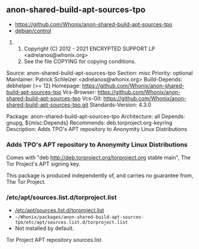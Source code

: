 == anon-shared-build-apt-sources-tpo ==

* https://github.com/Whonix/anon-shared-build-apt-sources-tpo
* [https://github.com/Whonix/anon-shared-build-apt-sources-tpo/blob/master/debian/control debian/control]
## Copyright (C) 2012 - 2021 ENCRYPTED SUPPORT LP <adrelanos@whonix.org>
## See the file COPYING for copying conditions.

Source: anon-shared-build-apt-sources-tpo
Section: misc
Priority: optional
Maintainer: Patrick Schleizer <adrelanos@whonix.org>
Build-Depends: debhelper (>= 12)
Homepage: https://github.com/Whonix/anon-shared-build-apt-sources-tpo
Vcs-Browser: https://github.com/Whonix/anon-shared-build-apt-sources-tpo
Vcs-Git: https://github.com/Whonix/anon-shared-build-apt-sources-tpo.git
Standards-Version: 4.3.0

Package: anon-shared-build-apt-sources-tpo
Architecture: all
Depends: gnupg, ${misc:Depends}
Recommends: deb.torproject.org-keyring
Description: Adds TPO's APT repository to Anonymity Linux Distributions
===  Adds TPO's APT repository to Anonymity Linux Distributions ===

Comes with "deb http://deb.torproject.org/torproject.org stable main", The Tor
Project's APT signing key.

This package is produced independently of, and carries no guarantee from,
The Tor Project.
=== /etc/apt/sources.list.d/torproject.list ===

* [https://github.com/Whonix/anon-shared-build-apt-sources-tpo/blob/master/etc/apt/sources.list.d/torproject.list /etc/apt/sources.list.d/torproject.list]
* <code>~/Whonix/packages/anon-shared-build-apt-sources-tpo/etc/apt/sources.list.d/torproject.list</code>
* Not installed by default.

Tor Project APT repository sources.list
